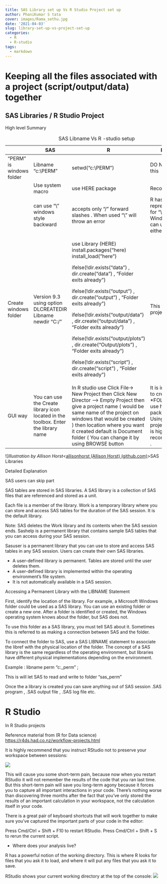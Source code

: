 ```yaml
---
title: SAS Library set up Vs R Studio Project set up 
author: PhaniKumar S tata
cover: images/Rama_sethu.jpg
date: '2021-04-03'
slug: library-set-up-vs-project-set-up
categories:
  - R
  - R-studio
tags:
  - markdown
---
```


# Keeping all the files associated with a project (script/output/data) together

## SAS Libraries / R Studio Project

High level Summary

+--------------------------+------------------------------------------------------------------------------------+----------------------------------------------------------------------------------------------------------------------------------------------------------------------------------------------------------------------------------------------------------------------------------------------------+-------------------------------------------------------------------------------------------------------------------+
|                          | SAS                                                                                | R                                                                                                                                                                                                                                                                                                  | Notes                                                                                                             |
+==========================+====================================================================================+====================================================================================================================================================================================================================================================================================================+===================================================================================================================+
| "PERM" is windows folder | Libname "c:\\PERM"                                                                 | setwd("c:\\PERM")                                                                                                                                                                                                                                                                                  | DO NOT USE this                                                                                                   |
+--------------------------+------------------------------------------------------------------------------------+----------------------------------------------------------------------------------------------------------------------------------------------------------------------------------------------------------------------------------------------------------------------------------------------------+-------------------------------------------------------------------------------------------------------------------+
|                          | Use system macro                                                                   | use HERE package                                                                                                                                                                                                                                                                                   | Recommended                                                                                                       |
+--------------------------+------------------------------------------------------------------------------------+----------------------------------------------------------------------------------------------------------------------------------------------------------------------------------------------------------------------------------------------------------------------------------------------------+-------------------------------------------------------------------------------------------------------------------+
|                          | can use "\\" windows style backward                                                | accepts only "/" forward slashes . When used "\\" will throw an error                                                                                                                                                                                                                              | R has different representation for "\\", On Windows you can use it either way                                     |
+--------------------------+------------------------------------------------------------------------------------+----------------------------------------------------------------------------------------------------------------------------------------------------------------------------------------------------------------------------------------------------------------------------------------------------+-------------------------------------------------------------------------------------------------------------------+
| Create windows folder    | Version 9.3 using option DLCREATEDIR Libname newdir "C:/"                          | use Library (HERE) install.packages("here) install_load("here")                                                                                                                                                                                                                                    | This will project folders                                                                                         |
|                          |                                                                                    |                                                                                                                                                                                                                                                                                                    |                                                                                                                   |
|                          |                                                                                    | ifelse(!dir.exists("data") , dir.create("data") , "Folder exits already")                                                                                                                                                                                                                          |                                                                                                                   |
|                          |                                                                                    |                                                                                                                                                                                                                                                                                                    |                                                                                                                   |
|                          |                                                                                    | ifelse(!dir.exists("output") , dir.create("output") , "Folder exits already")                                                                                                                                                                                                                      |                                                                                                                   |
|                          |                                                                                    |                                                                                                                                                                                                                                                                                                    |                                                                                                                   |
|                          |                                                                                    | ifelse(!dir.exists("output/data") , dir.create("output/data") , "Folder exits already")                                                                                                                                                                                                            |                                                                                                                   |
|                          |                                                                                    |                                                                                                                                                                                                                                                                                                    |                                                                                                                   |
|                          |                                                                                    | ifelse(!dir.exists("output/plots") , dir.create("Output/plots") , "Folder exits already")                                                                                                                                                                                                          |                                                                                                                   |
|                          |                                                                                    |                                                                                                                                                                                                                                                                                                    |                                                                                                                   |
|                          |                                                                                    | ifelse(!dir.exists("script") , dir.create("script") , "Folder exits already")                                                                                                                                                                                                                      |                                                                                                                   |
+--------------------------+------------------------------------------------------------------------------------+----------------------------------------------------------------------------------------------------------------------------------------------------------------------------------------------------------------------------------------------------------------------------------------------------+-------------------------------------------------------------------------------------------------------------------+
| GUI way                  | You can use the Create library icon located in the toolbox. Enter the library name | In R studio use Click File-\> New Project then Click New Director --\> Empty Project then give a project name ( would be same name of the project on windows that would be created ) then location where you want it created default is Document folder ( You can change it by using BROWSE button | It is important to create a \*FOLDER\* to use here package . Using the New project option is highly recommended . |
+--------------------------+------------------------------------------------------------------------------------+----------------------------------------------------------------------------------------------------------------------------------------------------------------------------------------------------------------------------------------------------------------------------------------------------+-------------------------------------------------------------------------------------------------------------------+

: SAS Libname Vs R -studio setup

![*Illustration by Allison Horst*\<[allisonhorst (Allison Horst) (github.com)](https://github.com/allisonhorst)\>SAS Libraries

Detailed Explanation

SAS users can skip part

SAS tables are stored in SAS libraries. A SAS library is a collection of SAS files that are referenced and stored as a unit.

Each file is a member of the library. Work is a temporary library where you can store and access SAS tables for the duration of the SAS session. It is the default library.

Note: SAS deletes the Work library and its contents when the SAS session ends. Sashelp is a permanent library that contains sample SAS tables that you can access during your SAS session.

Sasuser is a permanent library that you can use to store and access SAS tables in any SAS session. Users can create their own SAS libraries.

-   A user-defined library is permanent. Tables are stored until the user deletes them.
-   A user-defined library is implemented within the operating environment's file system.
-   It is not automatically available in a SAS session.

Accessing a Permanent Library with the LIBNAME Statement

First, identify the location of the library. For example, a Microsoft Windows folder could be used as a SAS library. You can use an existing folder or create a new one. After a folder is identified or created, the Windows operating system knows about the folder, but SAS does not.

To use this folder as a SAS library, you must tell SAS about it. Sometimes this is referred to as making a connection between SAS and the folder.

To connect the folder to SAS, use a SAS LIBNAME statement to associate the libref with the physical location of the folder. The concept of a SAS library is the same regardless of the operating environment, but libraries have different physical implementations depending on the environment.

Example : libname perm "c:\sas\_perm" ;

This is will let SAS to read and write to folder "sas_perm"

Once the a library is created you can save anything out of SAS session .SAS program , .SAS output file , .SAS log file etc.

# R Studio

In R Studio projects

Reference material from (R for Data science) <https://r4ds.had.co.nz/workflow-projects.html>

It is highly recommend that you instruct RStudio not to preserve your workspace between sessions:

![](images/rstudio-workspace.jpg)

This will cause you some short-term pain, because now when you restart RStudio it will not remember the results of the code that you ran last time. But this short-term pain will save you long-term agony because it forces you to capture all important interactions in your code. There's nothing worse than discovering three months after the fact that you've only stored the results of an important calculation in your workspace, not the calculation itself in your code.

There is a great pair of keyboard shortcuts that will work together to make sure you've captured the important parts of your code in the editor:

Press Cmd/Ctrl + Shift + F10 to restart RStudio. Press Cmd/Ctrl + Shift + S to rerun the current script.

-   Where does your analysis live?

R has a powerful notion of the working directory. This is where R looks for files that you ask it to load, and where it will put any files that you ask it to save.

RStudio shows your current working directory at the top of the console: ![](images/rstudio-wd.png)
